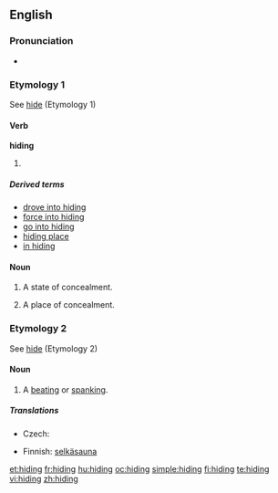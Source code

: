 ==English==

===Pronunciation===
* {{audio|en-us-hiding.ogg|Audio (US)}}
*: {{rhymes|aɪdɪŋ}}

===Etymology 1===
See [[hide#Etymology 1|hide]] (Etymology 1)

====Verb====
'''hiding'''

# {{present participle of|[[hide]]}}

=====Derived terms=====
* [[drove into hiding]]
* [[force into hiding]]
* [[go into hiding]]
* [[hiding place]]
* [[in hiding]]

====Noun====
{{en-noun|-|s}}

# {{uncountable}} A state of concealment.
# {{countable}} A place of concealment.

===Etymology 2===
See [[hide#Etymology 2|hide]] (Etymology 2)

====Noun====
{{en-noun|s|-}}

# {{context|colloquial|countable}} A [[beating]] or [[spanking]].

=====Translations=====
{{trans-top|A beating or spanking}}
* Czech: {{t|cs|výprask|m}}
{{trans-mid}}
* Finnish: [[selkäsauna]]
{{trans-bottom}}

[[et:hiding]]
[[fr:hiding]]
[[hu:hiding]]
[[oc:hiding]]
[[simple:hiding]]
[[fi:hiding]]
[[te:hiding]]
[[vi:hiding]]
[[zh:hiding]]